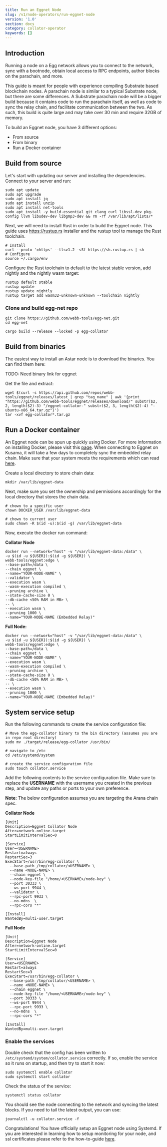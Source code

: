 ```yaml
---
title: Run an Eggnet Node
slug: /v1/node-operators/run-eggnet-node
version: '1.0'
section: docs
category: collator-operator
keywords: []
---
```


## Introduction

Running a node on a Egg network allows you to connect to the network, sync with a bootnode, 
obtain local access to RPC endpoints, author blocks on the parachain, and more.

This guide is meant for people with experience compiling Substrate based blockchain nodes. 
A parachain node is similar to a typical Substrate node, but there are some differences. 
A Substrate parachain node will be a bigger build because it contains code to run the parachain 
itself, as well as code to sync the relay chain, and facilitate communication between the two. 
As such, this build is quite large and may take over 30 min and require 32GB of memory.

To build an Eggnet node, you have 3 different options:
- From source
- From binary
- Run a Docker container

## Build from source

Let's start with updating our server and installing the dependencies. Connect to your server and run:

```
sudo apt update
sudo apt upgrade
sudo apt install jq
sudo apt install unzip
sudo apt install net-tools
sudo apt install -y build-essential git clang curl libssl-dev pkg-config llvm libudev-dev libgmp3-dev && rm -rf /var/lib/apt/lists/*
```

Next, we will need to install Rust in order to build the Eggnet node. This guide uses https://rustup.rs 
installer and the rustup tool to manage the Rust toolchain.

```
# Install
curl --proto '=https' --tlsv1.2 -sSf https://sh.rustup.rs | sh
# Configure
source ~/.cargo/env
```

Configure the Rust toolchain to default to the latest stable version, add nightly and the nightly wasm target:

```
rustup default stable
rustup update
rustup update nightly
rustup target add wasm32-unknown-unknown --toolchain nightly
```

### Clone and build egg-net repo
```
git clone https://github.com/webb-tools/egg-net.git
cd egg-net

cargo build --release --locked -p egg-collator
```

## Build from binaries
The easiest way to install an Astar node is to download the binaries. You can find them here: 

TODO: Need binary link for eggnet 

Get the file and extract:
```
wget $(curl -s https://api.github.com/repos/webb-tools/eggnet/releases/latest | grep "tag_name" | awk '{print "https://github.com/webb-tools/eggnet/releases/download/" substr($2, 2, length($2)-3) "/eggnet-collator-" substr($2, 3, length($2)-4) "-ubuntu-x86_64.tar.gz"}')
tar -xvf egg-collator*.tar.gz
```

## Run a Docker container

An Eggnet node can be spun up quickly using Docker. For more information on installing Docker, 
please visit this [page](https://docs.docker.com/get-docker/). When connecting to Eggnet on Kusama, it will take a few days to completely 
sync the embedded relay chain. Make sure that your system meets the requirements which can read [here](https://docs.webb.tools/v1/node-operators/run-node/overview/#requirements).

Create a local directory to store chain data:

```
mkdir /var/lib/eggnet-data
```

Next, make sure you set the ownership and permissions accordingly for the local directory that stores the chain data. 

```
# chown to a specific user
chown DOCKER_USER /var/lib/eggnet-data

# chown to current user
sudo chown -R $(id -u):$(id -g) /var/lib/eggnet-data
```

Now, execute the docker run command:

**Collator Node**
```
docker run --network="host" -v "/var/lib/eggnet-data:/data" \
-u $(id -u ${USER}):$(id -g ${USER}) \
webb-tools/eggnet:edge \
--base-path=/data \
--chain eggnet \
--name="YOUR-NODE-NAME" \
--validator \
--execution wasm \
--wasm-execution compiled \
--pruning archive \
--state-cache-size 0 \
--db-cache <50% RAM in MB> \
-- \
--execution wasm \
--pruning 1000 \
--name="YOUR-NODE-NAME (Embedded Relay)"
```

**Full Node:**
```
docker run --network="host" -v "/var/lib/eggnet-data:/data" \
-u $(id -u ${USER}):$(id -g ${USER}) \
webb-tools/eggnet:edge \
--base-path=/data \
--chain eggnet \
--name="YOUR-NODE-NAME" \
--execution wasm \
--wasm-execution compiled \
--pruning archive \
--state-cache-size 0 \
--db-cache <50% RAM in MB> \
-- \
--execution wasm \
--pruning 1000 \
--name="YOUR-NODE-NAME (Embedded Relay)"
```

## System service setup

Run the following commands to create the service configuration file:

```
# Move the egg-collator binary to the bin directory (assumes you are in repo root directory)
sudo mv ./target/release/egg-collator /usr/bin/

# navigate to /etc
cd /etc/systemd/system

# create the service configuration file
sudo touch collator.service
```

Add the following contents to the service configuration file. Make sure to replace the **USERNAME** with the username you created in the previous step, and update 
any paths or ports to your own preference. 

**Note:** The below configuration assumes you are targeting the Arana chain spec.

**Collator Node**
```
[Unit]
Description=Eggnet Collator Node
After=network-online.target
StartLimitIntervalSec=0

[Service]
User=<USERNAME>
Restart=always
RestartSec=3
ExecStart=/usr/bin/egg-collator \
  --base-path /tmp/collator/<USERNAME> \
  --name <NODE-NAME> \
  --chain eggnet \
  --node-key-file "/home/<USERNAME>/node-key" \
  --port 30333 \
  --ws-port 9944 \
  --validator \
  --rpc-port 9933 \
  --no-mdns  \
  --rpc-cors "*"

[Install]
WantedBy=multi-user.target
```

**Full Node**
```
[Unit]
Description=Eggnet Node
After=network-online.target
StartLimitIntervalSec=0

[Service]
User=<USERNAME>
Restart=always
RestartSec=3
ExecStart=/usr/bin/egg-collator \
  --base-path /tmp/collator/<USERNAME> \
  --name <NODE-NAME> \
  --chain eggnet \
  --node-key-file "/home/<USERNAME>/node-key" \
  --port 30333 \
  --ws-port 9944 \
  --rpc-port 9933 \
  --no-mdns  \
  --rpc-cors "*"

[Install]
WantedBy=multi-user.target
```

### Enable the services

Double check that the config has been written to `/etc/systemd/system/collator.service` correctly. 
If so, enable the service so it runs on startup, and then try to start it now:

```
sudo systemctl enable collator
sudo systemctl start collator
```

Check the status of the service:
```
systemctl status collator
```

You should see the node connecting to the network and syncing the latest blocks. 
If you need to tail the latest output, you can use:
```
journalctl -u collator.service -f
```

Congratulations! You have officially setup an Eggnet node using Systemd. If you are interested 
in learning how to setup monitoring for your node, and ssl certificates please refer to the 
how-to-guide [here](https://docs.webb.tools/how-to-guides/v1/node-setup/ssl/).